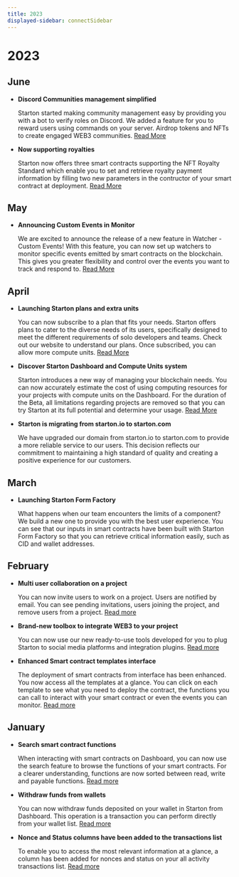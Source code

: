 ```yaml
---
title: 2023
displayed-sidebar: connectSidebar
---
```

# 2023

## June 

- **Discord Communities management simplified**
    
    Starton started making community management easy by providing you with a bot to verify roles on Discord. We added a feature for you to reward users using commands on your server. Airdrop tokens and NFTs to create engaged WEB3 communities. [Read More](tools/role-bot-discord.md)

- **Now supporting royalties**
    
    Starton now offers three smart contracts supporting the NFT Royalty Standard which enable you to set and retrieve royalty payment information by filling two new parameters in the contructor of your smart contract at deployment. [Read More](Smart-contract/parameters-and-functions.mdx)

## May 

- **Announcing Custom Events in Monitor**

    We are excited to announce the release of a new feature in Watcher - Custom Events! With this feature, you can now set up watchers to monitor specific events emitted by smart contracts on the blockchain. This gives you greater flexibility and control over the events you want to track and respond to. [Read More](Watcher/custom-event.mdx)

## April 

- **Launching Starton plans and extra units** 

  You can now subscribe to a plan that fits your needs. Starton offers plans to cater to the diverse needs of its users, specifically designed to meet the different requirements of solo developers and teams. Check out our website to understand our plans. Once subscribed, you can allow more compute units. [Read More](https://www.starton.com/pricing)

- **Discover Starton Dashboard and Compute Units system**

  Starton introduces a new way of managing your blockchain needs. You can now accurately estimate the cost of using computing resources for your projects with compute units on the Dashboard. For the duration of the Beta, all limitations regarding projects are removed so that you can try Starton at its full potential and determine your usage. [Read More](/Dashboard/dashboard.mdx)

- **Starton is migrating from starton.io to starton.com**

  We have upgraded our domain from starton.io to starton.com to provide a more reliable service to our users. This decision reflects our commitment to maintaining a high standard of quality and creating a positive experience for our customers.


## March 

-  **Launching Starton Form Factory** 

    What happens when our team encounters the limits of a component? We build a new one to provide you with the best user experience. You can see that our inputs in smart contracts have been built with Starton Form Factory so that you can retrieve critical information easily, such as CID and wallet addresses.


## February

-   **Multi user collaboration on a project**
    
    You can now invite users to work on a project. Users are notified by email. You can see pending invitations, users joining the project, and remove users from a project. [Read more](/Settings/create-new-project.md#inviting-users-to-your-project)

-   **Brand-new toolbox to integrate WEB3 to your project**

    You can now use our new ready-to-use tools developed for you to plug Starton to social media platforms and integration plugins. [Read more](/tools/integrating-tools.mdx)

-   **Enhanced Smart contract templates interface**

    The deployment of smart contracts from interface has been enhanced. You now access all the templates at a glance. You can click on each template to see what you need to deploy the contract, the functions you can call to interact with your smart contract or even the events you can monitor. [Read more](/Smart-contract/deploying-a-smart-contract.mdx)

## January

-   **Search smart contract functions**

    When interacting with smart contracts on Dashboard, you can now use the search feature to browse the functions of your smart contracts. For a clearer understanding, functions are now sorted between read, write and payable functions. [Read more](/Wallet/withdraw.mdx)

-   **Withdraw funds from wallets**

    You can now withdraw funds deposited on your wallet in Starton from Dashboard. This operation is a transaction you can perform directly from your wallet list. [Read more](/Smart-contract/interacting-with-a-smart-contract.mdx)

-   **Nonce and Status columns have been added to the transactions list**

    To enable you to access the most relevant information at a glance, a column has been added for nonces and status on your all activity transactions list. [Read more](/Transactions/state-and-status.md)
